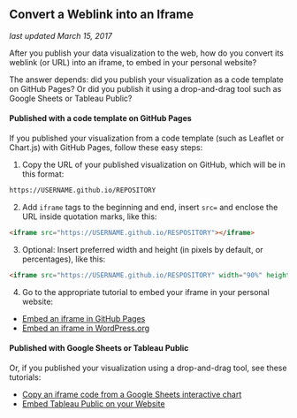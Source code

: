 ## Convert a Weblink into an Iframe {#link-to-iframe}
*last updated March 15, 2017*

After you publish your data visualization to the web, how do you convert its weblink (or URL) into an iframe, to embed in your personal website?

The answer depends: did you publish your visualization as a code template on GitHub Pages? Or did you publish it using a drop-and-drag tool such as Google Sheets or Tableau Public?

#### Published with a code template on GitHub Pages {-}
If you published your visualization from a code template (such as Leaflet or Chart.js) with GitHub Pages, follow these easy steps:

1) Copy the URL of your published visualization on GitHub, which will be in this format:
```html
https://USERNAME.github.io/REPOSITORY
```

2) Add `iframe` tags to the beginning and end, insert `src=` and enclose the URL inside quotation marks, like this:
```html
<iframe src="https://USERNAME.github.io/RESPOSITORY"></iframe>
```

3) Optional: Insert preferred width and height (in pixels by default, or percentages), like this:
```html
<iframe src="https://USERNAME.github.io/RESPOSITORY" width="90%" height="400"></iframe>
```

4) Go to the appropriate tutorial to embed your iframe in your personal website:

- [Embed an iframe in GitHub Pages](iframe-github)
- [Embed an iframe in WordPress.org](iframe-wordpress)

#### Published with Google Sheets or Tableau Public {-}

Or, if you published your visualization using a drop-and-drag tool, see these tutorials:

- [Copy an iframe code from a Google Sheets interactive chart](iframe-google-sheets)
- [Embed Tableau Public on your Website](iframe-tableau)
